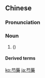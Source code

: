 {{also|芍药}}
==Chinese==
{{zh-forms|s=芍药}}
{{wikipedia|lang=zh}}

===Pronunciation===
{{zh-pron
|m=sháoyào,tl=y
|c=coek3 joek6
|mn=chiok-io̍k
|cat=n
}}

===Noun===
{{zh-noun}}

# {{vern|Chinese peony}} ({{taxlink|Paeonia lactiflora|species|noshow=1|ver=161013}})

====Derived terms====
{{zh-der|木芍藥|芍藥花}}

[[ko:芍藥]]
[[ja:芍藥]]